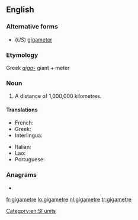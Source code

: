 {{also|gigamètre|giga-metre}}
==English==

===Alternative forms===
* (''US'') [[gigameter]]

===Etymology===
Greek ''[[giga-]]'' giant + meter

===Noun===
{{en-noun}}

# {{lb|en|chiefly|International|British|Canada}} A distance of 1,000,000 kilometres.

====Translations====
{{trans-top|a distance of 1,000,000 kilometres}}
* French: {{t+|fr|gigamètre|m}}
* Greek: {{t|el|γιγάμετρο|n}}
* Interlingua: {{t|ia|gigametro}}
{{trans-mid}}
* Italian: {{t+|it|gigametro|m}}
* Lao: {{t+|lo|ກິກາແມັດ|sc=Laoo}}
* Portuguese: {{t+|pt|gigametro}}
{{trans-bottom}}

===Anagrams===
* {{l|en|gigameter}}

[[Category:en:SI units]]

[[fr:gigametre]]
[[lo:gigametre]]
[[nl:gigametre]]
[[tr:gigametre]]